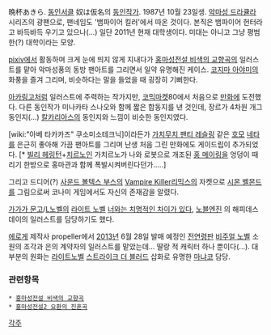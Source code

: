 晩杯あきら. [[동인서클]] 奴は仮名의 [[동인작가]]. 1987년 10월 23일생.
[[악마성 드라큘라]] 시리즈의 광팬으로, 팬네임도 '뱀파이어 킬러'에서 따온 것이다. 본직은 뱀파이어 헌터라고 바득바득 우기고 있으나(…) 일단 2011년 현재 대학생이다. 미대는 아니고 그냥 평범한(?) 대학이라는 모양.
 
[[pixiv]]에서 활동하며 크게 눈에 띄지 않게 지내다가 [[홍마성전설 비색의 교향곡]]의 일러스트를 맡아 악마성풍의 동방 팬아트를 그리면서 일약 유명해진 케이스. [[코지마 아야미]]의 화풍을 즐겨 그리며, 비슷하다는 말을 들었을 때 굉장히 기뻐한다.

[[아카링고]]처럼 일러스트에 주력하는 작가지만, [[코믹마켓]]80에서 처음으로 [[만화]]에 도전했다. 다른 동인작가 미나카타 스나오와 함께 짧은 합동지를 낸 것인데, 장르가 4차원 개그 동인지(…) [[칼카리아스]]의 동인지와 느낌이 비슷한 동인지였다.

[wiki:"아베 타카카즈" 쿠소미소테크닉]이라든가 [[가치무치 팬티 레슬링]] 같은 [[호모]] [[네타]]를 은근히 좋아해 가끔 팬아트를 그리며 난생 처음 그린 만화에도 게이드립이 추가되었다. [* [[빌리 헤링턴]]+[[치르노]]인 가치르노가 나와 로봇으로 개조된 [[홍 메이링]]을 엉덩이 때리기 한방으로 홍마관과 함께 폭발시켜버린다던가.....] 

그리고 드디어(?) [[사운드 볼텍스 부스]]의 [[Vampire Killer]]리믹스의 자켓으로 [[시몬 벨몬드]]를 그림으로써 코나미 게임에서도 자신의 존재감을 알렸다.

[[가가가 문고]]/[[L노벨]]의 [[라이트 노벨]] [[너와는 치명적인 차이가 있다]], [[노블엔진]] 의 해피데스데이의 일러스트를 담당하기도 했다.

[[에로게]] 제작사 propeller에서 [[2013년]] 6월 28일 발매 예정인 [[전연령판]] [[비주얼 노벨]] 소원의 조각과 은의 계약자의 일러스트를 맡았는데... 딸랑 적 캐릭터 하나 뿐이다(...). 대부분의 원화는 [[라이트노벨]] [[스트라이크 더 블러드]] 삽화로 유명한 [[마냐코]] 담당.

=== 관련항목 ===
 * [[홍마성전설 비색의 교향곡]]
 * [[홍마성전설2 요환의 진혼곡]]
[[각주]]

